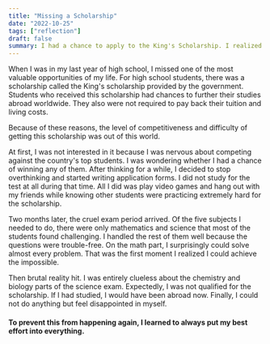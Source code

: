 ```yaml
---
title: "Missing a Scholarship"
date: "2022-10-25"
tags: ["reflection"]
draft: false
summary: I had a chance to apply to the King's Scholarship. I realized I was good enough for the scholarship but it was too late.
---
```


When I was in my last year of high school, I missed one of the most valuable opportunities of my life. For high school students, there was a scholarship called the King's scholarship provided by the government. Students who received this scholarship had chances to further their studies abroad worldwide. They also were not required to pay back their tuition and living costs.

Because of these reasons, the level of competitiveness and difficulty of getting this scholarship was out of this world.

At first, I was not interested in it because I was nervous about competing against the country's top students. I was wondering whether I had a chance of winning any of them. After thinking for a while, I decided to stop overthinking and started writing application forms. I did not study for the test at all during that time. All I did was play video games and hang out with my friends while knowing other students were practicing extremely hard for the scholarship.

Two months later, the cruel exam period arrived. Of the five subjects I needed to do, there were only mathematics and science that most of the students found challenging. I handled the rest of them well because the questions were trouble-free. On the math part, I surprisingly could solve almost every problem. That was the first moment I realized I could achieve the impossible.

Then brutal reality hit. I was entirely clueless about the chemistry and biology parts of the science exam. Expectedly, I was not qualified for the scholarship. If I had studied, I would have been abroad now. Finally, I could not do anything but feel disappointed in myself.

#### To prevent this from happening again, I learned to always put my best effort into everything.
